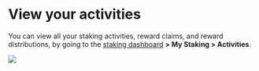 
# View your activities

You can view all your staking activities,
reward claims, and reward distributions,
by going to the [staking dashboard](https://saigon-staking.roninchain.com/) **> My Staking > Activities**.

<img src={activities} width={1280} />
